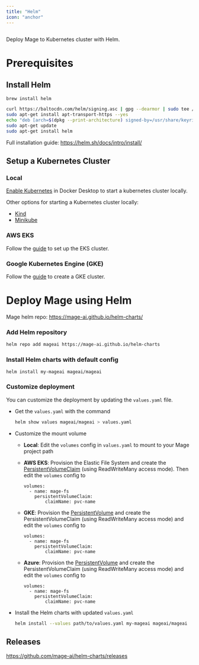 ```yaml
---
title: "Helm"
icon: "anchor"
---
```


<img noZoom src="https://avatars.githubusercontent.com/u/15859888?s=200&v=4" alt="" />

Deploy Mage to Kubernetes cluster with Helm.

# Prerequisites

## Install Helm

<CodeGroup>

```bash From Homebrew (macOS)
brew install helm
```

```bash From Apt (Debian/Ubuntu)
curl https://baltocdn.com/helm/signing.asc | gpg --dearmor | sudo tee /usr/share/keyrings/helm.gpg > /dev/null
sudo apt-get install apt-transport-https --yes
echo "deb [arch=$(dpkg --print-architecture) signed-by=/usr/share/keyrings/helm.gpg] https://baltocdn.com/helm/stable/debian/ all main" | sudo tee /etc/apt/sources.list.d/helm-stable-debian.list
sudo apt-get update
sudo apt-get install helm
```

</CodeGroup>

Full installation guide: <https://helm.sh/docs/intro/install/>

## Setup a Kubernetes Cluster

### Local

[Enable Kubernetes](https://docs.docker.com/desktop/kubernetes/#enable-kubernetes) in Docker Desktop to start a kubernetes cluster locally.

Other options for starting a Kubernetes cluster locally:

* [Kind](https://kind.sigs.k8s.io/docs/user/quick-start/)
* [Minikube](https://minikube.sigs.k8s.io/docs/start/)

### AWS EKS

Follow the [guide](/production/deploying-to-cloud/aws/setup#deploy-to-eks-cluster) to set up the EKS cluster.

### Google Kubernetes Engine (GKE)

Follow the [guide](https://cloud.google.com/kubernetes-engine/docs/deploy-app-cluster#create_cluster) to create a GKE cluster.

# Deploy Mage using Helm

Mage helm repo: <https://mage-ai.github.io/helm-charts/>

### Add Helm repository

```bash
helm repo add mageai https://mage-ai.github.io/helm-charts
```

### Install Helm charts with default config

```
helm install my-mageai mageai/mageai
```

### Customize deployment

You can customize the deployment by updating the `values.yaml` file.

* Get the `values.yaml` with the command

    ```bash
    helm show values mageai/mageai > values.yaml
    ```

* Customize the mount volume
  * **Local**: Edit the `volumes` config in `values.yaml` to mount to your Mage project path
  * **AWS EKS**: Provision the Elastic File System and create the [PersistentVolumeClaim](https://github.com/mage-ai/mage-ai-terraform-templates/blob/master/aws-eks/kube/efs-pvc.yaml) (using ReadWriteMany access mode). Then edit the `volumes` config to

    ```
    volumes:
      - name: mage-fs
        persistentVolumeClaim:
            claimName: pvc-name
    ```

  * **GKE**: Provision the [PersistentVolume](https://cloud.google.com/kubernetes-engine/docs/concepts/persistent-volumes#dynamic_provisioning) and create the PersistentVolumeClaim (using ReadWriteMany access mode) and edit the `volumes` config to

    ```
    volumes:
      - name: mage-fs
        persistentVolumeClaim:
            claimName: pvc-name
    ```

  * **Azure**: Provision the [PersistentVolume](https://learn.microsoft.com/en-us/azure/aks/concepts-storage#persistent-volume-claims) and create the PersistentVolumeClaim (using ReadWriteMany access mode) and edit the `volumes` config to

    ```
    volumes:
      - name: mage-fs
        persistentVolumeClaim:
            claimName: pvc-name
    ```

* Install the Helm charts with updated `values.yaml`

    ```bash
    helm install --values path/to/values.yaml my-mageai mageai/mageai
    ```

## Releases

<https://github.com/mage-ai/helm-charts/releases>
